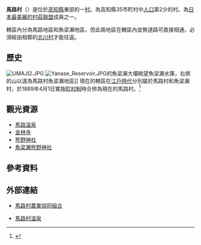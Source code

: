{{日本町村
| 自治體名=馬路
| 町村=村
| 圖像=[[File:Umaji_rail01.JPG|240px]]
| 圖像說明=[[馬路森林鐵道|馬路森林鐵道]]的[[馬路溫泉前站|馬路溫泉前站]]
| 町村章=[[File:Umaji_Kochi_chapter.JPG|100px]]
| 日文原名=馬路村
| 平假名=うまじむら
| 羅馬字拼音=Umaji-mura
| 都道府縣=高知縣
| 支廳=
| 郡=安藝郡
| 郡連結=安藝郡 (高知縣)
| 編號=39306-1
| 面積=165.52
| 邊界未定=
| 人口=994
| 統計時間=2012年2月29日
| 自治體=[[安藝市|安藝市]]、[[安田町|安田町]]、[[北川村|北川村]]<br />'''[[德島縣|德島縣]]'''：[[那賀町|那賀町]]、[[海陽町|海陽町]]
| 樹=[[杉|杉]]
| 花=[[柚子|柚子]]
| 鳥=[[白腹藍鶲|白腹藍鶲]]
| 其他象徵物=
| 其他象徵=
| 郵遞區號=781-6201
| 所在地=安藝郡馬路村馬路443番地<br>[[File:UMAJI1.JPG|210px]]
| 電話號碼=887-44-2111
| 外部連結=http://www.vill.umaji.kochi.jp/
| 經度=
| 緯度=
| 地圖=[[File:Umaji_in_Kochi_Prefecture_Ja.svg|250px]]
| 註記=人口：[http://www.vill.umaji.kochi.jp/html/index.htm 馬路村官方網頁]
| }}
'''馬路村'''（{{jpn|j=馬路村|hg=うまじむら|rm=Umaji mura|f=y}}）是位於[[高知縣|高知縣]]東部的一[[村|村]]。為高知縣35市町村中[[人口|人口]]第2少的村。為[[日本最美麗的村莊聯盟|日本最美麗的村莊聯盟]]成員之一。

轄區內分為馬路地區和魚梁瀨地區，但此兩地區在轄區內並無道路可直接相通，必須經由相鄰的[[北川村|北川村]]才能往返。

==歷史==
[[File:UMAJI2.JPG|thumb]]
[[File:Yanase_Reservoir.JPG|thumb]]的魚梁瀨大壩眺望魚梁瀨水庫，右側的山以遠為馬路村魚梁瀨地區]]
現在的轄區在[[江戶時代|江戶時代]]分別屬於馬路村和魚梁瀨村，於1889年4月1日實施[[町村制|町村制]]時合併為現在的馬路村。<ref>{{cite web| title=村の紹介| url=http://www.inforyoma.or.jp/umaji/gaiyou/gaiyou.html| publisher=馬路村公所| accessdate=2012-04-18| language=ja| deadurl=yes| archiveurl=https://web.archive.org/web/20120403185412/http://www.inforyoma.or.jp/umaji/gaiyou/gaiyou.html| archivedate=2012-04-03}}</ref>

== 觀光資源 ==
* [[馬路溫泉|馬路溫泉]]
* [[金林寺|金林寺]]
* [[熊野神社_(馬路村)|熊野神社]]
* [[魚梁瀬熊野神社|魚梁瀬熊野神社]]

==參考資料==
{{reflist}}

==外部連結==
{{commonscat|Umaji, Kochi}}
* {{Ja}} [http://www.yuzu.or.jp/ 馬路村農業協同組合] {{Wayback|url=http://www.yuzu.or.jp/ |date=20210506033656 }}
* {{Ja}} [https://web.archive.org/web/20120403190759/http://www.umaj.gr.jp/ 馬路村溫泉]

{{高知縣}}{{Authority control}}